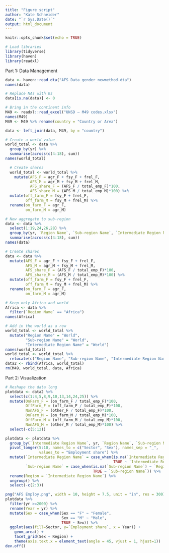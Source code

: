 ```yaml
---
title: "Figure script"
author: "Kate Schneider"
date: "`r Sys.Date()`"
output: html_document
---
```


```r
knitr::opts_chunk$set(echo = TRUE)

# Load libraries
library(tidyverse)
library(haven)
library(readxl)
```

Part 1: Data Management
```r
data <- haven::read_dta("AFS_Data_gender_newmethod.dta")
names(data)

# Replace NAs with 0s
data[is.na(data)] <- 0

# Bring in the continent info
M49 <- readxl::read_excel("UNSD — M49 codes.xlsx")
names(M49)
M49 <- M49 %>% rename(country = "Country or Area")

data <- left_join(data, M49, by = "country")

# Create a world value
world_total <- data %>%
  group_by(yr) %>%
  summarise(across(c(4:18), sum))
names(world_total)

  # Create shares
  world_total <- world_total %>%
    mutate(AFS_F = agr_F + fsy_F + frel_F,
           AFS_M = agr_M + fsy_M + frel_M,
           AFS_share_F = (AFS_F / total_emp_F)*100,
           AFS_share_M = (AFS_M / total_emp_M)*100) %>%
  mutate(off_farm_F = fsy_F + frel_F,
         off_farm_M = fsy_M + frel_M) %>%
  rename(on_farm_F = agr_F,
         on_farm_M = agr_M)

# Now aggregate to sub-region
data <- data %>%
  select(1:19,24,26,28) %>%
  group_by(yr, `Region Name`, `Sub-region Name`, `Intermediate Region Name`) %>%
  summarise(across(c(4:18), sum))
names(data)

# Create shares
data <- data %>%
  mutate(AFS_F = agr_F + fsy_F + frel_F,
         AFS_M = agr_M + fsy_M + frel_M,
         AFS_share_F = (AFS_F / total_emp_F)*100,
         AFS_share_M = (AFS_M / total_emp_M)*100) %>%
  mutate(off_farm_F = fsy_F + frel_F,
         off_farm_M = fsy_M + frel_M) %>%
  rename(on_farm_F = agr_F,
         on_farm_M = agr_M)

# Keep only Africa and world
Africa <- data %>%
  filter(`Region Name` == "Africa")
names(Africa)

# Add in the world as a row
world_total <- world_total %>%
  mutate("Region Name" = "World",
         "Sub-region Name" = "World",
         "Intermediate Region Name" = "World")
names(world_total)
world_total <- world_total %>%
  relocate(c("Region Name", "Sub-region Name", "Intermediate Region Name"), .after= yr)
data2 <- rbind(Africa, world_total)
rm(M49, world_total, data, Africa)
```

Part 2: Visualization
```r
# Reshape the data long
plotdata <- data2 %>%
  select(c(1:4,5,8,9,10,13,14,24,25)) %>%
  mutate(OnFarm_F = (on_farm_F / total_emp_F)*100,
         OffFarm_F = (off_farm_F / total_emp_F)*100,
         NonAFS_F = (other_F / total_emp_F)*100,
         OnFarm_M = (on_farm_M / total_emp_M)*100,
         OffFarm_M = (off_farm_M / total_emp_M)*100,
         NonAFS_M = (other_M / total_emp_M)*100) %>%
  select(-c(5:12)) 

plotdata <- plotdata %>%
  group_by(`Intermediate Region Name`, yr, `Region Name`, `Sub-region Name`) %>%
  pivot_longer(5:10, names_to = c("Sector", "Sex"), names_sep = "_",
               values_to = "Employment share") %>%
  mutate(`Intermediate Region Name` = case_when(is.na(`Intermediate Region Name`) ~ `Sub-region Name`, 
                                                TRUE ~ `Intermediate Region Name`),
         `Sub-region Name` = case_when(is.na(`Sub-region Name`) ~ `Region Name`,
                                       TRUE ~ `Sub-region Name`)) %>%
  rename(Region = `Intermediate Region Name`) %>%
  ungroup() %>%
  select(-c(2:3))

png("AFS Employ.png", width = 10, height = 7.5, unit = "in", res = 300)
plotdata %>%
  filter(yr >=2000) %>%
  rename(Year = yr) %>%
  mutate(Sex = case_when(Sex == "F" ~ "Female", 
                         Sex == "M" ~ "Male", 
                         TRUE ~ Sex)) %>%
  ggplot(aes(fill=Sector, y=`Employment share`, x = Year)) + 
    geom_area() + 
    facet_grid(Sex ~ Region) +
    theme(axis.text.x = element_text(angle = 45, vjust = 1, hjust=1))
dev.off()

```
